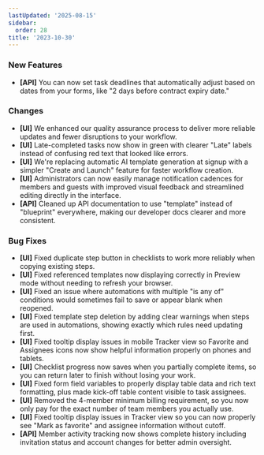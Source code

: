 ```yaml
---
lastUpdated: '2025-08-15'
sidebar:
  order: 28
title: '2023-10-30'
---
```


### New Features

- **[API]** You can now set task deadlines that automatically adjust based on dates from your forms, like "2 days before contract expiry date."

### Changes

- **[UI]** We enhanced our quality assurance process to deliver more reliable updates and fewer disruptions to your workflow.
- **[UI]** Late-completed tasks now show in green with clearer "Late" labels instead of confusing red text that looked like errors.
- **[UI]** We're replacing automatic AI template generation at signup with a simpler "Create and Launch" feature for faster workflow creation.
- **[UI]** Administrators can now easily manage notification cadences for members and guests with improved visual feedback and streamlined editing directly in the interface.
- **[API]** Cleaned up API documentation to use "template" instead of "blueprint" everywhere, making our developer docs clearer and more consistent.

### Bug Fixes

- **[UI]** Fixed duplicate step button in checklists to work more reliably when copying existing steps.
- **[UI]** Fixed referenced templates now displaying correctly in Preview mode without needing to refresh your browser.
- **[UI]** Fixed an issue where automations with multiple "is any of" conditions would sometimes fail to save or appear blank when reopened.
- **[UI]** Fixed template step deletion by adding clear warnings when steps are used in automations, showing exactly which rules need updating first.
- **[UI]** Fixed tooltip display issues in mobile Tracker view so Favorite and Assignees icons now show helpful information properly on phones and tablets.
- **[UI]** Checklist progress now saves when you partially complete items, so you can return later to finish without losing your work.
- **[UI]** Fixed form field variables to properly display table data and rich text formatting, plus made kick-off table content visible to task assignees.
- **[UI]** Removed the 4-member minimum billing requirement, so you now only pay for the exact number of team members you actually use.
- **[UI]** Fixed tooltip display issues in Tracker view so you can now properly see "Mark as favorite" and assignee information without cutoff.
- **[API]** Member activity tracking now shows complete history including invitation status and account changes for better admin oversight.